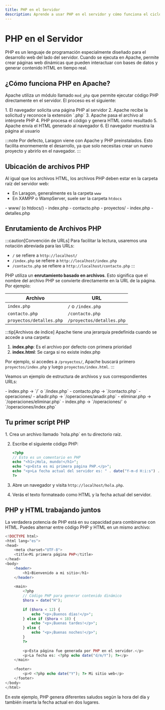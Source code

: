 ```yaml
---
title: PHP en el Servidor
description: Aprende a usar PHP en el servidor y cómo funciona el ciclo de vida de una petición HTTP.
---
```



# PHP en el Servidor

PHP es un lenguaje de programación especialmente diseñado para el desarrollo web del lado del servidor. Cuando se ejecuta en Apache, permite crear páginas web dinámicas que pueden interactuar con bases de datos y generar contenido HTML en tiempo real.

## ¿Cómo funciona PHP en Apache?

Apache utiliza un módulo llamado `mod_php` que permite ejecutar código PHP directamente en el servidor. El proceso es el siguiente:

<Card title="Ciclo de vida de una petición PHP" icon="information">
  1. El navegador solicita una página PHP al servidor
  2. Apache recibe la solicitud y reconoce la extensión `.php`
  3. Apache pasa el archivo al intérprete PHP
  4. PHP procesa el código y genera HTML como resultado
  5. Apache envía el HTML generado al navegador
  6. El navegador muestra la página al usuario
</Card>

:::note
Por defecto, Laragon viene con Apache y PHP preinstalados. Esto facilita enormemente el desarrollo, ya que solo necesitas crear un nuevo proyecto y abrirlo en el navegador.
:::

## Ubicación de archivos PHP

Al igual que los archivos HTML, los archivos PHP deben estar en la carpeta raíz del servidor web:

- En Laragon, generalmente es la carpeta `www`
- En XAMPP o WampServer, suele ser la carpeta `htdocs`

<FileTree>
- www/ (o htdocs/)
  - index.php
  - contacto.php
  - proyectos/
    - index.php
    - detalles.php
</FileTree>

## Enrutamiento de Archivos PHP

:::caution[Convención de URLs]
Para facilitar la lectura, usaremos una notación abreviada para las URLs:
- `/` se refiere a `http://localhost/`
- `/index.php` se refiere a `http://localhost/index.php`
- `/contacto.php` se refiere a `http://localhost/contacto.php`
:::

PHP utiliza un **enrutamiento basado en archivos**. Esto significa que el nombre del archivo PHP se convierte directamente en la URL de la página. Por ejemplo:

| Archivo | URL |
|---------|-----|
| `index.php` | `/` o `/index.php` |
| `contacto.php` | `/contacto.php` |
| `proyectos/detalles.php` | `/proyectos/detalles.php` |

:::tip[Archivos de índice]
Apache tiene una jerarquía predefinida cuando se accede a una carpeta:
1. **index.php**: Es el archivo por defecto con primera prioridad
2. **index.html**: Se carga si no existe index.php

Por ejemplo, si accedes a `/proyectos/`, Apache buscará primero `proyectos/index.php` y luego `proyectos/index.html`.
:::

Veamos un ejemplo de estructura de archivos y sus correspondientes URLs:

<FileTree>
- index.php → `/` o `/index.php`
- contacto.php → `/contacto.php`
- operaciones/
  - añadir.php → `/operaciones/anadir.php`
  - eliminar.php → `/operaciones/eliminar.php`
  - index.php → `/operaciones/` o `/operaciones/index.php`
</FileTree>

## Tu primer script PHP

<Steps>
1. Crea un archivo llamado `hola.php` en tu directorio raíz.

2. Escribe el siguiente código PHP:
   ```php
   <?php
   // Esto es un comentario en PHP
   echo "<h1>¡Hola, mundo!</h1>";
   echo "<p>Esta es mi primera página PHP.</p>";
   echo "<p>La fecha actual del servidor es: " . date("Y-m-d H:i:s") . "</p>";
   ?>
   ```

3. Abre un navegador y visita `http://localhost/hola.php`.

4. Verás el texto formateado como HTML y la fecha actual del servidor.
</Steps>

## PHP y HTML trabajando juntos

La verdadera potencia de PHP está en su capacidad para combinarse con HTML. Puedes alternar entre código PHP y HTML en un mismo archivo:

```php
<!DOCTYPE html>
<html lang="es">
<head>
    <meta charset="UTF-8">
    <title>Mi primera página PHP</title>
</head>
<body>
    <header>
        <h1>Bienvenido a mi sitio</h1>
    </header>
    
    <main>
        <?php
        // Código PHP para generar contenido dinámico
        $hora = date("H");
        
        if ($hora < 12) {
            echo "<p>¡Buenos días!</p>";
        } else if ($hora < 18) {
            echo "<p>¡Buenas tardes!</p>";
        } else {
            echo "<p>¡Buenas noches!</p>";
        }
        ?>
        
        <p>Esta página fue generada por PHP en el servidor.</p>
        <p>La fecha es: <?php echo date("d/m/Y"); ?></p>
    </main>
    
    <footer>
        <p>© <?php echo date("Y"); ?> Mi sitio web</p>
    </footer>
</body>
</html>
```

En este ejemplo, PHP genera diferentes saludos según la hora del día y también inserta la fecha actual en dos lugares.
